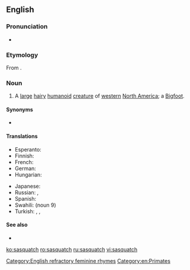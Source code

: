 ==English==
{{wikipedia}}

===Pronunciation===
* {{IPA|/ˈsæskwætʃ/|lang=en}}

===Etymology===
From {{etyl|hur|en}} {{m|hur|sásq’ets}}.

===Noun===
{{en-noun|es}}

# {{lb|en|cryptozoology}} A [[large]] [[hairy]] [[humanoid]] [[creature]] of [[western]] [[North America]]; a [[Bigfoot]].

====Synonyms====
* {{l|en|Bigfoot}}

====Translations====
{{trans-top|a hairy humanoid creature}}
* Esperanto: {{t|eo|saskvaĉo}}
* Finnish: {{t+|fi|isojalka}}
* French: {{t|fr|Sasquatch|m}}
* German: {{t+|de|Sasquatch|m}}
* Hungarian: {{t|hu|Szaszkvács|m}}
{{trans-mid}}
* Japanese: {{t|ja|サスカッチ|tr=Sasukatchi}}
* Russian: {{t|ru|саскво́ч|m}}, {{t+|ru|бигфу́т|m}}
* Spanish: {{t|es|Sascuache|m}}
* Swahili: {{t|sw|Saskwachi}} (noun 9)
* Turkish: {{t|tr|kocaayak}}, {{t+|tr|yeti}}, {{t+|tr|karakoncolos}}
{{trans-bottom}}

====See also====
* {{l|en|Menk}}

[[Category:English refractory feminine rhymes]]
[[Category:en:Primates]]

[[ko:sasquatch]]
[[ro:sasquatch]]
[[ru:sasquatch]]
[[vi:sasquatch]]